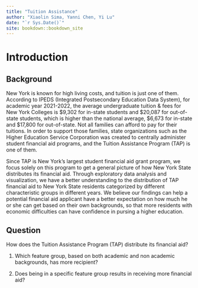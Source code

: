```yaml
--- 
title: "Tuition Assistance"
author: "Xiaolin Sima, Yanni Chen, Yi Lu"
date: "`r Sys.Date()`"
site: bookdown::bookdown_site
---
```


# Introduction

## Background

New York is known for high living costs, and tuition is just one of them. According to IPEDS (Integrated Postsecondary Education Data System), for academic year 2021-2022, the average undergraduate tuition & fees for New York Colleges is $9,302 for in-state students and $20,087 for out-of-state students, which is higher than the national average, $6,673 for in-state and $17,800 for out-of-state. Not all families can afford to pay for their tuitions. In order to support those families, state organizations such as the Higher Education Service Corporation was created to centrally administer student financial aid programs, and the Tuition Assistance Program (TAP) is one of them.

Since TAP is New York's largest student financial aid grant program, we focus solely on this program to get a general picture of how New York State distributes its financial aid. Through exploratory data analysis and visualization, we have a better understanding to the distribution of TAP financial aid to New York State residents categorized by different characteristic groups in different years. We believe our findings can help a potential financial aid applicant have a better expectation on how much he or she can get based on their own backgrounds, so that more residents with economic difficulties can have confidence in pursing a higher education.

## Question

How does the Tuition Assistance Program (TAP) distribute its financial aid? 

1) Which feature group, based on both academic and non academic backgrounds, has more recipient?

2) Does being in a specific feature group results in receiving more financial aid?




